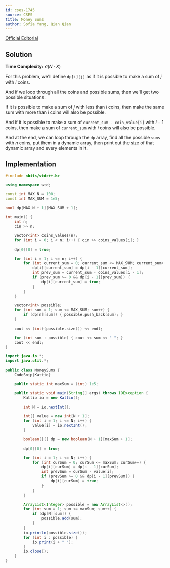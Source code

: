 ```yaml
---
id: cses-1745
source: CSES
title: Money Sums
author: Sofia Yang, Qian Qian
---
```


[Official Editorial](https://codeforces.com/blog/entry/70018)

## Solution

**Time Complexity:** $\mathcal{O}(N\cdot X)$

For this problem, we'll define $\texttt{dp[i][j]}$ as if it is possible to make
a sum of $j$ with $i$ coins.

And if we loop through all the coins and possible sums, then we'll get two
possible situations:

If it is possible to make a sum of $j$ with less than $i$
coins, then make the same sum with more than $i$ coins will also be possible.

And if it is possible to make a sum of $\texttt{current\_sum - coin\_value[i]}$
with $i - 1$ coins, then make a sum of $\texttt{current\_sum}$ with
$i$ coins will also be possible.

And at the end, we can loop through the $\texttt{dp}$ array, find all the
possible $\texttt{sums}$ with $n$ coins, put them in a dynamic
array, then print out the size of that dynamic array and every elements in it.

## Implementation

<LanguageSection>

<CPPSection>

```cpp
#include <bits/stdc++.h>

using namespace std;

const int MAX_N = 100;
const int MAX_SUM = 1e5;

bool dp[MAX_N + 1][MAX_SUM + 1];

int main() {
	int n;
	cin >> n;

	vector<int> coins_values(n);
	for (int i = 0; i < n; i++) { cin >> coins_values[i]; }

	dp[0][0] = true;

	for (int i = 1; i <= n; i++) {
		for (int current_sum = 0; current_sum <= MAX_SUM; current_sum++) {
			dp[i][current_sum] = dp[i - 1][current_sum];
			int prev_sum = current_sum - coins_values[i - 1];
			if (prev_sum >= 0 && dp[i - 1][prev_sum]) {
				dp[i][current_sum] = true;
			}
		}
	}

	vector<int> possible;
	for (int sum = 1; sum <= MAX_SUM; sum++) {
		if (dp[n][sum]) { possible.push_back(sum); }
	}

	cout << (int)(possible.size()) << endl;

	for (int sum : possible) { cout << sum << " "; }
	cout << endl;
}
```

</CPPSection>

<JavaSection>

```java
import java.io.*;
import java.util.*;

public class MoneySums {
	CodeSnip{Kattio}

	public static int maxSum = (int) 1e5;

	public static void main(String[] args) throws IOException {
		Kattio io = new Kattio();

		int N = io.nextInt();

		int[] value = new int[N + 1];
		for (int i = 1; i <= N; i++) {
			value[i] = io.nextInt();
		}

		boolean[][] dp = new boolean[N + 1][maxSum + 1];

		dp[0][0] = true;

		for (int i = 1; i <= N; i++) {
			for (int curSum = 0; curSum <= maxSum; curSum++) {
				dp[i][curSum] = dp[i - 1][curSum];
				int prevSum = curSum - value[i];
				if (prevSum >= 0 && dp[i - 1][prevSum]) {
					dp[i][curSum] = true;
				}
			}
		}

		ArrayList<Integer> possible = new ArrayList<>();
		for (int sum = 1; sum <= maxSum; sum++) {
			if (dp[N][sum]) {
				possible.add(sum);
			}
		}
		io.println(possible.size());
		for (int i : possible) {
			io.print(i + " ");
		}
		io.close();
	}
}
```

</JavaSection>

</LanguageSection>
